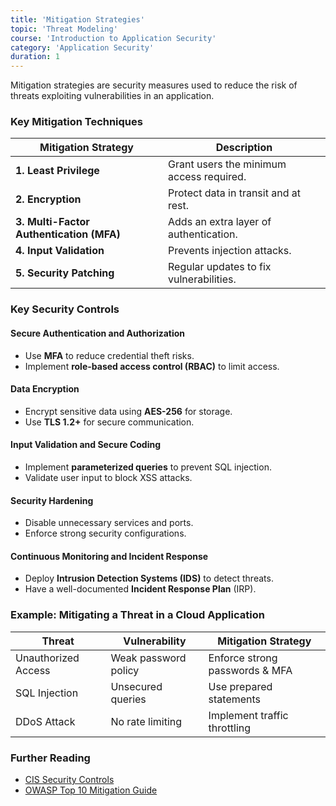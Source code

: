 ```yaml
---
title: 'Mitigation Strategies'
topic: 'Threat Modeling'
course: 'Introduction to Application Security'
category: 'Application Security'
duration: 1
---
```


Mitigation strategies are security measures used to reduce the risk of threats exploiting vulnerabilities in an application.

### Key Mitigation Techniques

| Mitigation Strategy                      | Description                              |
| ---------------------------------------- | ---------------------------------------- |
| **1. Least Privilege**                   | Grant users the minimum access required. |
| **2. Encryption**                        | Protect data in transit and at rest.     |
| **3. Multi-Factor Authentication (MFA)** | Adds an extra layer of authentication.   |
| **4. Input Validation**                  | Prevents injection attacks.              |
| **5. Security Patching**                 | Regular updates to fix vulnerabilities.  |

### Key Security Controls

#### **Secure Authentication and Authorization**

- Use **MFA** to reduce credential theft risks.
- Implement **role-based access control (RBAC)** to limit access.

#### **Data Encryption**

- Encrypt sensitive data using **AES-256** for storage.
- Use **TLS 1.2+** for secure communication.

#### **Input Validation and Secure Coding**

- Implement **parameterized queries** to prevent SQL injection.
- Validate user input to block XSS attacks.

#### **Security Hardening**

- Disable unnecessary services and ports.
- Enforce strong security configurations.

#### **Continuous Monitoring and Incident Response**

- Deploy **Intrusion Detection Systems (IDS)** to detect threats.
- Have a well-documented **Incident Response Plan** (IRP).

### Example: Mitigating a Threat in a Cloud Application

| Threat              | Vulnerability        | Mitigation Strategy            |
| ------------------- | -------------------- | ------------------------------ |
| Unauthorized Access | Weak password policy | Enforce strong passwords & MFA |
| SQL Injection       | Unsecured queries    | Use prepared statements        |
| DDoS Attack         | No rate limiting     | Implement traffic throttling   |

### Further Reading

- [CIS Security Controls](https://www.cisecurity.org/controls/)
- [OWASP Top 10 Mitigation Guide](https://owasp.org/www-project-top-ten/)

